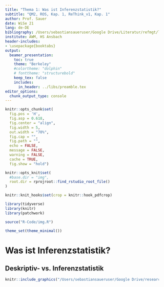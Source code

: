 ```yaml
---
title: "Thema 1: Was ist Inferenzstatistik?"
subtitle: "QM2, ROS, Kap. 1, ReThink_v1, Kap. 1"
author: Prof. Sauer
date: WiSe 21
lang: de-DE
bibliography: /Users/sebastiansaueruser/Google Drive/Literatur/refmgt/library-ses.bib
institute: AWM, HS Ansbach
header-includes:
- \usepackage{booktabs}
output:
  beamer_presentation:
    toc: true
    theme: "Berkeley"
    #colortheme: "dolphin"
    # fonttheme: "structurebold"
    keep_tex: false 
    includes:
      in_header: ../libs/preamble.tex    
editor_options: 
  chunk_output_type: console
---
```



```r
knitr::opts_chunk$set(
  fig.pos = 'H',
  fig.asp = 0.618,
  fig.center = "align",
  fig.width = 5,
  out.width = "70%",
  fig.cap = "", 
  fig.path = "",
  echo = FALSE,
  message = FALSE,
  warning = FALSE,
  cache = TRUE,
  fig.show = "hold")

knitr::opts_knit$set(
  #base.dir = "img",
  root.dir = rprojroot::find_rstudio_root_file()
)

knitr::knit_hooks$set(crop = knitr::hook_pdfcrop)
```


```r
library(tidyverse)
library(knitr)
library(patchwork)
```

```r
source("R-Code/img.R")
```






```r
theme_set(theme_minimal())
```

# Was ist Inferenzstatistik?



\hyphenation{Wahr-schein-lichk-keit} 





## Deskriptiv- vs. Inferenzstatistik


```r
knitr::include_graphics("/Users/sebastiansaueruser/Google Drive/research/Publikationen/In_Arbeit/Statistik__21/images/Rahmen/desk_vs_inf.pdf")
```

